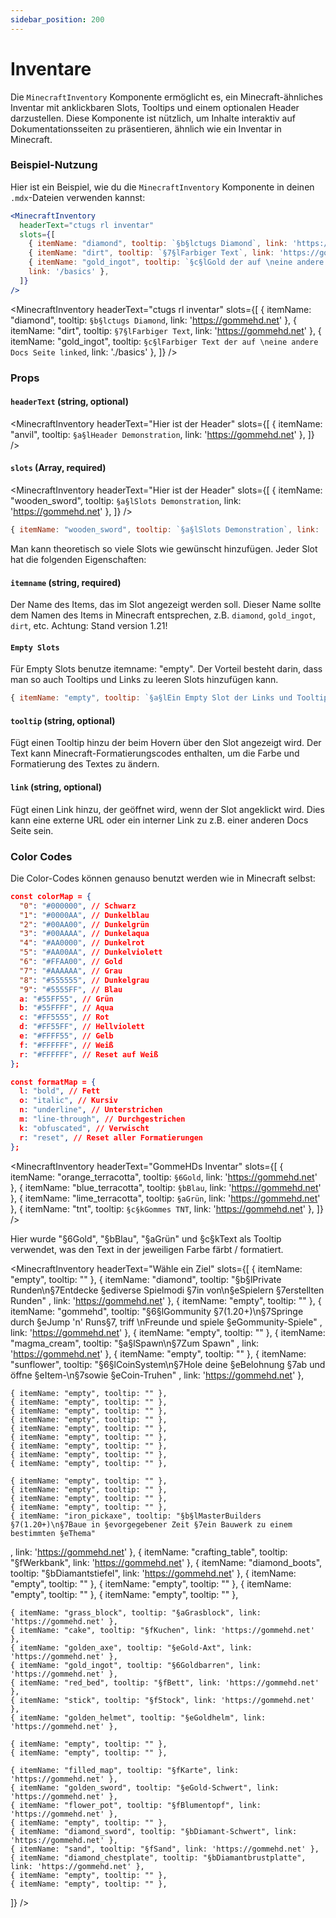 ```yaml
---
sidebar_position: 200
---
```




# Inventare

Die `MinecraftInventory` Komponente ermöglicht es, ein Minecraft-ähnliches Inventar mit anklickbaren Slots, Tooltips und einem optionalen Header darzustellen. Diese Komponente ist nützlich, um Inhalte interaktiv auf Dokumentationsseiten zu präsentieren, ähnlich wie ein Inventar in Minecraft.

### Beispiel-Nutzung

Hier ist ein Beispiel, wie du die `MinecraftInventory` Komponente in deinen `.mdx`-Dateien verwenden kannst:

```jsx
<MinecraftInventory 
  headerText="ctugs rl inventar" 
  slots={[
    { itemName: "diamond", tooltip: `§b§lctugs Diamond`, link: 'https://gommehd.net' },
    { itemName: "dirt", tooltip: `§7§lFarbiger Text`, link: 'https://gommehd.net' },
    { itemName: "gold_ingot", tooltip: `§c§lGold der auf \neine andere Docs Seite linked`, 
    link: '/basics' },
  ]}
/>
```


<MinecraftInventory 
 headerText="ctugs rl inventar" 
  slots={[
    { itemName: "diamond", tooltip: `§b§lctugs Diamond`, link: 'https://gommehd.net' },
    { itemName: "dirt", tooltip: `§7§lFarbiger Text`, link: 'https://gommehd.net' },
    { itemName: "gold_ingot", tooltip: `§c§lFarbiger Text der auf \neine andere Docs Seite linked`, link: './basics' },
  ]}
/>

### Props

#### `headerText` (string, optional)

<MinecraftInventory 
 headerText="Hier ist der Header" 
  slots={[
    { itemName: "anvil", tooltip: `§a§lHeader Demonstration`, link: 'https://gommehd.net' },
  ]} 
/>

#### `slots` (Array, required)

<MinecraftInventory 
 headerText="Hier ist der Header" 
  slots={[
    { itemName: "wooden_sword", tooltip: `§a§lSlots Demonstration`, link: 'https://gommehd.net' },
  ]} 
/>

```js
{ itemName: "wooden_sword", tooltip: `§a§lSlots Demonstration`, link: 'https://gommehd.net' },
```

Man kann theoretisch so viele Slots wie gewünscht hinzufügen. Jeder Slot hat die folgenden Eigenschaften:

#### `itemname` (string, required)

Der Name des Items, das im Slot angezeigt werden soll. Dieser Name sollte dem Namen des Items in Minecraft entsprechen, z.B. `diamond`, `gold_ingot`, `dirt`, etc.
Achtung: Stand version 1.21!

#### `Empty Slots`

Für Empty Slots benutze itemname: "empty". Der Vorteil besteht darin, dass
man so auch Tooltips und Links zu leeren Slots hinzufügen kann.

```js
{ itemName: "empty", tooltip: `§a§lEin Empty Slot der Links und Tooltips kann.`, link: 'https://gommehd.net' },
```


#### `tooltip` (string, optional)

Fügt einen Tooltip hinzu der beim Hovern über den Slot angezeigt wird. Der Text kann 
Minecraft-Formatierungscodes enthalten, um die Farbe und Formatierung des Textes zu ändern.

#### `link` (string, optional)

Fügt einen Link hinzu, der geöffnet wird, wenn der Slot angeklickt wird. Dies kann eine externe URL oder ein interner Link zu z.B. einer anderen Docs Seite sein.


### Color Codes

Die Color-Codes können genauso benutzt werden wie in Minecraft selbst:

```json
const colorMap = {
  "0": "#000000", // Schwarz
  "1": "#0000AA", // Dunkelblau
  "2": "#00AA00", // Dunkelgrün
  "3": "#00AAAA", // Dunkelaqua
  "4": "#AA0000", // Dunkelrot
  "5": "#AA00AA", // Dunkelviolett
  "6": "#FFAA00", // Gold
  "7": "#AAAAAA", // Grau
  "8": "#555555", // Dunkelgrau
  "9": "#5555FF", // Blau
  a: "#55FF55", // Grün
  b: "#55FFFF", // Aqua
  c: "#FF5555", // Rot
  d: "#FF55FF", // Hellviolett
  e: "#FFFF55", // Gelb
  f: "#FFFFFF", // Weiß
  r: "#FFFFFF", // Reset auf Weiß
};

const formatMap = {
  l: "bold", // Fett
  o: "italic", // Kursiv
  n: "underline", // Unterstrichen
  m: "line-through", // Durchgestrichen
  k: "obfuscated", // Verwischt
  r: "reset", // Reset aller Formatierungen
};
```

<MinecraftInventory 
 headerText="GommeHDs Inventar" 
  slots={[
    { itemName: "orange_terracotta", tooltip: `§6Gold`, link: 'https://gommehd.net' },
    { itemName: "blue_terracotta", tooltip: `§bBlau`, link: 'https://gommehd.net' },
    { itemName: "lime_terracotta", tooltip: `§aGrün`, link: 'https://gommehd.net' },
    { itemName: "tnt", tooltip: `§c§kGommes TNT`, link: 'https://gommehd.net' },
  ]}
/>

Hier wurde "§6Gold", "§bBlau", "§aGrün" und §c§kText als Tooltip verwendet, was den Text in der jeweiligen Farbe färbt / formatiert.



<MinecraftInventory 
  headerText="Wähle ein Ziel" 
  slots={[
    { itemName: "empty", tooltip: "" },
    { itemName: "diamond", tooltip: "§b§lPrivate Runden\n§7Entdecke §ediverse Spielmodi §7in von\n§eSpielern §7erstellten Runden"
, link: 'https://gommehd.net' },
    { itemName: "empty", tooltip: "" },
    { itemName: "gommehd", tooltip: "§6§lGommunity §7(1.20+)\n§7Springe durch §eJump 'n' Runs§7, triff \nFreunde und spiele §eGommunity-Spiele"
, link: 'https://gommehd.net' },
    { itemName: "empty", tooltip: "" },
    { itemName: "magma_cream", tooltip: "§a§lSpawn\n§7Zum Spawn"
, link: 'https://gommehd.net' },
    { itemName: "empty", tooltip: "" },
    { itemName: "sunflower", tooltip: "§6§lCoinSystem\n§7Hole deine §eBelohnung §7ab und öffne §eItem-\n§7sowie §eCoin-Truhen"
, link: 'https://gommehd.net' },

    { itemName: "empty", tooltip: "" },
    { itemName: "empty", tooltip: "" },
    { itemName: "empty", tooltip: "" },
    { itemName: "empty", tooltip: "" },
    { itemName: "empty", tooltip: "" },
    { itemName: "empty", tooltip: "" },
    { itemName: "empty", tooltip: "" },
    { itemName: "empty", tooltip: "" },
    { itemName: "empty", tooltip: "" },

    { itemName: "empty", tooltip: "" },
    { itemName: "empty", tooltip: "" },
    { itemName: "empty", tooltip: "" },
    { itemName: "empty", tooltip: "" },
    { itemName: "iron_pickaxe", tooltip: "§b§lMasterBuilders §7(1.20+)\n§7Baue in §evorgegebener Zeit §7ein Bauwerk zu einem bestimmten §eThema"
, link: 'https://gommehd.net' },
    { itemName: "crafting_table", tooltip: "§fWerkbank", link: 'https://gommehd.net' },
    { itemName: "diamond_boots", tooltip: "§bDiamantstiefel", link: 'https://gommehd.net' },
    { itemName: "empty", tooltip: "" },
    { itemName: "empty", tooltip: "" },
    { itemName: "empty", tooltip: "" },
    { itemName: "empty", tooltip: "" },

    { itemName: "grass_block", tooltip: "§aGrasblock", link: 'https://gommehd.net' },
    { itemName: "cake", tooltip: "§fKuchen", link: 'https://gommehd.net' },
    { itemName: "golden_axe", tooltip: "§eGold-Axt", link: 'https://gommehd.net' },
    { itemName: "gold_ingot", tooltip: "§6Goldbarren", link: 'https://gommehd.net' },
    { itemName: "red_bed", tooltip: "§fBett", link: 'https://gommehd.net' },
    { itemName: "stick", tooltip: "§fStock", link: 'https://gommehd.net' },
    { itemName: "golden_helmet", tooltip: "§eGoldhelm", link: 'https://gommehd.net' },

    { itemName: "empty", tooltip: "" },
    { itemName: "empty", tooltip: "" },

    { itemName: "filled_map", tooltip: "§fKarte", link: 'https://gommehd.net' },
    { itemName: "golden_sword", tooltip: "§eGold-Schwert", link: 'https://gommehd.net' },
    { itemName: "flower_pot", tooltip: "§fBlumentopf", link: 'https://gommehd.net' },
    { itemName: "empty", tooltip: "" },
    { itemName: "diamond_sword", tooltip: "§bDiamant-Schwert", link: 'https://gommehd.net' },
    { itemName: "sand", tooltip: "§fSand", link: 'https://gommehd.net' },
    { itemName: "diamond_chestplate", tooltip: "§bDiamantbrustplatte", link: 'https://gommehd.net' },
    { itemName: "empty", tooltip: "" },
    { itemName: "empty", tooltip: "" },
  ]}
/>
